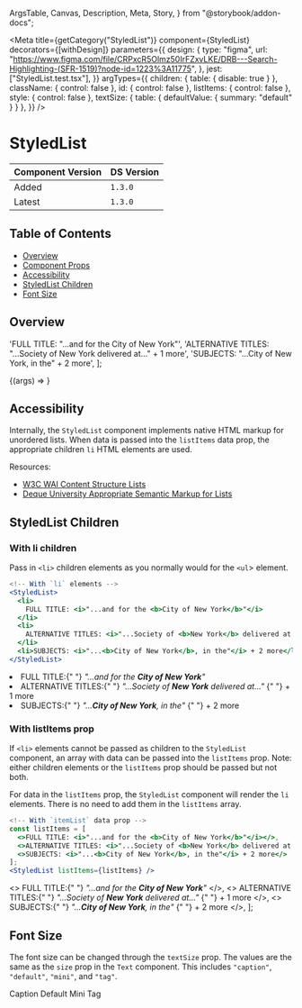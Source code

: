   ArgsTable,
  Canvas,
  Description,
  Meta,
  Story,
} from "@storybook/addon-docs";


<Meta
  title={getCategory("StyledList")}
  component={StyledList}
  decorators={[withDesign]}
  parameters={{
    design: {
      type: "figma",
      url: "https://www.figma.com/file/CRPxcR5Olmz50IrFZxvLKE/DRB---Search-Highlighting-(SFR-1519)?node-id=1223%3A11775",
    },
    jest: ["StyledList.test.tsx"],
  }}
  argTypes={{
    children: { table: { disable: true } },
    className: { control: false },
    id: { control: false },
    listItems: { control: false },
    style: { control: false },
    textSize: { table: { defaultValue: { summary: "default" } } },
  }}
/>

# StyledList

| Component Version | DS Version |
| ----------------- | ---------- |
| Added             | `1.3.0`    |
| Latest            | `1.3.0`    |

## Table of Contents

- [Overview](#overview)
- [Component Props](#component-props)
- [Accessibility](#accessibility)
- [StyledList Children](#styledlist-children)
- [Font Size](#font-size)

## Overview

<Description of={StyledList} />

  'FULL TITLE: "...and for the City of New York"',
  'ALTERNATIVE TITLES: "...Society of New York delivered at..." + 1 more',
  'SUBJECTS: "...City of New York, in the" + 2 more',
];

<Canvas withToolbar>
  <Story
    name="StyledList with Controls"
    args={{
      className: undefined,
      id: "nypl-styledlist",
      listItems: itemGroups,
      style: "capped",
      textSize: "default",
    }}
  >
    {(args) => <StyledList {...args} />}
  </Story>
</Canvas>

<ArgsTable story="StyledList with Controls" />

## Accessibility

Internally, the `StyledList` component implements native HTML markup for
unordered lists. When data is passed into the `listItems` data prop, the
appropriate children `li` HTML elements are used.

Resources:

- [W3C WAI Content Structure Lists](https://www.w3.org/WAI/tutorials/page-structure/content/#lists)
- [Deque University Appropriate Semantic Markup for Lists](https://dequeuniversity.com/tips/list-markup)

## StyledList Children

### With li children

Pass in `<li>` children elements as you normally would for the `<ul`> element.

```jsx
<!-- With `li` elements -->
<StyledList>
  <li>
    FULL TITLE: <i>"...and for the <b>City of New York</b>"</i>
  </li>
  <li>
    ALTERNATIVE TITLES: <i>"...Society of <b>New York</b> delivered at..."</i> + 1 more
  </li>
  <li>SUBJECTS: <i>"...<b>City of New York</b>, in the"</i> + 2 more</li>
</StyledList>
```

<Canvas>
  <DSProvider>
    <StyledList>
      <li>
        FULL TITLE:{" "}
        <i>
          "...and for the <b>City of New York</b>"
        </i>
      </li>
      <li>
        ALTERNATIVE TITLES:{" "}
        <i>
          "...Society of <b>New York</b> delivered at..."
        </i>{" "}
        + 1 more
      </li>
      <li>
        SUBJECTS:{" "}
        <i>
          "...<b>City of New York</b>, in the"
        </i>{" "}
        + 2 more
      </li>
    </StyledList>
  </DSProvider>
</Canvas>

### With listItems prop

If `<li>` elements cannot be passed as children to the `StyledList` component,
an array with data can be passed into the `listItems` prop. Note: either
children elements or the `listItems` prop should be passed but not both.

For data in the `listItems` prop, the `StyledList` component will render the
`li` elements. There is no need to add them in the `listItems` array.

```jsx
<!-- With `itemList` data prop -->
const listItems = [
  <>FULL TITLE: <i>"...and for the <b>City of New York</b>"</i></>,
  <>ALTERNATIVE TITLES: <i>"...Society of <b>New York</b> delivered at..."</i> + 1 more</>,
  <>SUBJECTS: <i>"...<b>City of New York</b>, in the"</i> + 2 more</>
];
<StyledList listItems={listItems} />
```

  <>
    FULL TITLE:{" "}
    <i>
      "...and for the <b>City of New York</b>"
    </i>
  </>,
  <>
    ALTERNATIVE TITLES:{" "}
    <i>
      "...Society of <b>New York</b> delivered at..."
    </i>{" "}
    + 1 more
  </>,
  <>
    SUBJECTS:{" "}
    <i>
      "...<b>City of New York</b>, in the"
    </i>{" "}
    + 2 more
  </>,
];

<Canvas>
  <DSProvider>
    <StyledList listItems={listItems} />
  </DSProvider>
</Canvas>

## Font Size

The font size can be changed through the `textSize` prop. The values are the same
as the `size` prop in the `Text` component. This includes `"caption"`, `"default"`,
`"mini"`, and `"tag"`.

<Canvas>
  <DSProvider>
    <Heading level="three">Caption</Heading>
    <StyledList textSize="caption" listItems={listItems} />
    <Heading level="three">Default</Heading>
    <StyledList textSize="default" listItems={listItems} />
    <Heading level="three">Mini</Heading>
    <StyledList textSize="mini" listItems={listItems} />
    <Heading level="three">Tag</Heading>
    <StyledList textSize="tag" listItems={listItems} />
  </DSProvider>
</Canvas>
